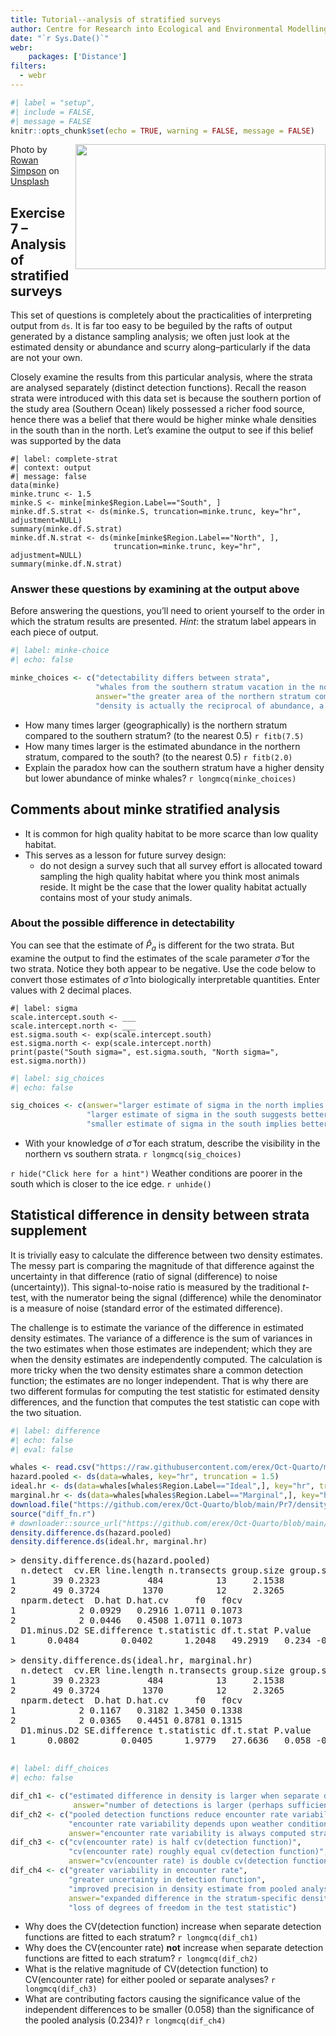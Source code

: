 ```yaml
---
title: Tutorial--analysis of stratified surveys
author: Centre for Research into Ecological and Environmental Modelling <br> **University of St Andrews**
date: "`r Sys.Date()`"
webr:
    packages: ['Distance']
filters: 
  - webr
---
```


```r
#| label = "setup",
#| include = FALSE,
#| message = FALSE
knitr::opts_chunk$set(echo = TRUE, warning = FALSE, message = FALSE)
```
<img src=https://images.unsplash.com/photo-1603693786247-d70f78921a94?ixid=MXwxMjA3fDB8MHxwaG90by1wYWdlfHx8fGVufDB8fHw%3D&ixlib=rb-1.2.1&auto=format&fit=crop&w=1489&q=80 width=400 height=200 style="float:right">

<p style="text-align:right font-size:80%"><span>Photo by <a href="https://unsplash.com/@nzrhan?utm_source=unsplash&amp;utm_medium=referral&amp;utm_content=creditCopyText">Rowan Simpson</a> on <a href="https://unsplash.com/s/photos/minke-whale?utm_source=unsplash&amp;utm_medium=referral&amp;utm_content=creditCopyText">Unsplash</a></span> </p>


## Exercise 7 -- Analysis of stratified surveys

This set of questions is completely about the practicalities of interpreting output from `ds`.  It is far too easy to be beguiled by the rafts of output generated by a distance sampling analysis; we often just look at the estimated density or abundance and scurry along--particularly if the data are not your own.

Closely examine the results from this particular analysis, where the strata are analysed separately (distinct detection functions).  Recall the reason strata were introduced with this data set is because the southern portion of the study area (Southern Ocean) likely possessed a richer food source, hence there was a belief that there would be higher minke whale densities in the south than in the north.  Let's examine the output to see if this belief was supported by the data


```webr-r
#| label: complete-strat
#| context: output
#| message: false
data(minke)
minke.trunc <- 1.5
minke.S <- minke[minke$Region.Label=="South", ]
minke.df.S.strat <- ds(minke.S, truncation=minke.trunc, key="hr", adjustment=NULL)
summary(minke.df.S.strat)
minke.df.N.strat <- ds(minke[minke$Region.Label=="North", ],
                       truncation=minke.trunc, key="hr", adjustment=NULL)
summary(minke.df.N.strat)
```

### Answer these questions by examining at the output above

Before answering the questions, you'll need to orient yourself to the order in which the stratum results are presented.  *Hint*:  the stratum label appears in each piece of output.

```r
#| label: minke-choice
#| echo: false

minke_choices <- c("detectability differs between strata",
                   "whales from the southern stratum vacation in the northern stratum",
                   answer="the greater area of the northern stratum compensates for the low whale density",
                   "density is actually the reciprocal of abundance, a mathematical paradox")
```

::: {.webex-check .webex-box}

- How many times larger (geographically) is the northern stratum compared to the southern stratum? (to the nearest 0.5) `r fitb(7.5)`
- How many times larger is the estimated abundance in the northern stratum, compared to the south? (to the nearest 0.5) `r fitb(2.0)`
- Explain the paradox how can the southern stratum have a higher density but lower abundance of minke whales? `r longmcq(minke_choices)`

:::{.callout-note collapse=false appearance='default' icon=true}
## Comments about minke stratified analysis
- It is common for high quality habitat to be more scarce than low quality habitat.
- This serves as a lesson for future survey design:
  - do not design a survey such that all survey effort is allocated toward sampling the high quality habitat where you think most animals reside.  It might be the case that the lower quality habitat actually contains most of your study animals.

:::

:::

### About the possible difference in detectability

You can see that the estimate of $\hat{P}_a$ is different for the two strata.  But examine the output to find the estimates of the scale parameter $\hat{\sigma}$ for the two strata.  Notice they both appear to be negative.  Use the code below to convert those estimates of  $\hat{\sigma}$ into biologically interpretable quantities.  Enter values with 2 decimal places.

```webr-r
#| label: sigma
scale.intercept.south <- ___
scale.intercept.north <- ___
est.sigma.south <- exp(scale.intercept.south)
est.sigma.north <- exp(scale.intercept.north)
print(paste("South sigma=", est.sigma.south, "North sigma=", est.sigma.north))
```

```r
#| label: sig_choices
#| echo: false

sig_choices <- c(answer="larger estimate of sigma in the north implies better visibility in the north",
                 "larger estimate of sigma in the south suggests better visibility in the south",
                 "smaller estimate of sigma in the south implies better visibility in the south")
```

- With your knowledge of $\hat{\sigma}$ for each stratum, describe the visibility in the northern vs southern strata. `r longmcq(sig_choices)`

`r hide("Click here for a hint")`
Weather conditions are poorer in the south which is closer to the ice edge.
`r unhide()`

## Statistical difference in density between strata supplement

It is trivially easy to calculate the difference between two density estimates.  The messy part is comparing the magnitude of that difference against the uncertainty in that difference (ratio of signal (difference) to noise (uncertainty)).  This signal-to-noise ratio is measured by the traditional *t*-test, with the numerator being the signal (difference) while the denominator is a measure of noise (standard error of the estimated difference).

The challenge is to estimate the variance of the  difference in estimated density estimates.  The variance of a difference is the sum of variances in the two estimates when those estimates are independent; which they are when the density estimates are independently computed.  The calculation is more tricky when the two density estimates share a common detection function; the estimates are no longer independent.  That is why there are two different formulas for computing the test statistic for estimated density differences, and the function that computes the test statistic can cope with the two situation.

```r
#| label: difference
#| echo: false
#| eval: false

whales <- read.csv("https://raw.githubusercontent.com/erex/Oct-Quarto/master/Pr7/stratify_examp.csv")
hazard.pooled <- ds(data=whales, key="hr", truncation = 1.5)
ideal.hr <- ds(data=whales[whales$Region.Label=="Ideal",], key="hr", truncation=1.5)
marginal.hr <- ds(data=whales[whales$Region.Label=="Marginal",], key="hr", truncation=1.5)
download.file("https://github.com/erex/Oct-Quarto/blob/main/Pr7/density.difference.ds.r?raw=TRUE", "diff_fn.r")
source("diff_fn.r")
# downloader::source_url("https://github.com/erex/Oct-Quarto/blob/main/Pr7/density.difference.ds.r?raw=TRUE")
density.difference.ds(hazard.pooled)
density.difference.ds(ideal.hr, marginal.hr)
```

<pre>
> density.difference.ds(hazard.pooled)
  n.detect  cv.ER line.length n.transects group.size group.size.cv
1       39 0.2323         484          13     2.1538        0.1397
2       49 0.3724        1370          12     2.3265        0.2303
  nparm.detect  D.hat D.hat.cv     f0   f0cv
1            2 0.0929   0.2916 1.0711 0.1073
2            2 0.0446   0.4508 1.0711 0.1073
  D1.minus.D2 SE.difference t.statistic df.t.stat P.value     LCB    UCB
1      0.0484        0.0402      1.2048   49.2919   0.234 -0.0323 0.1291

> density.difference.ds(ideal.hr, marginal.hr)
  n.detect  cv.ER line.length n.transects group.size group.size.cv
1       39 0.2323         484          13     2.1538        0.1397
2       49 0.3724        1370          12     2.3265        0.2303
  nparm.detect  D.hat D.hat.cv     f0   f0cv
1            2 0.1167   0.3182 1.3450 0.1338
2            2 0.0365   0.4451 0.8781 0.1315
  D1.minus.D2 SE.difference t.statistic df.t.stat P.value     LCB    UCB
1      0.0802        0.0405      1.9779   27.6636   0.058 -0.0029 0.1633

</pre>



```r
#| label: diff_choices
#| echo: false

dif_ch1 <- c("estimated difference in density is larger when separate detection functions are fitted ",
              answer="number of detections is larger (perhaps sufficient) only when the two strata are combined")
dif_ch2 <- c("pooled detection functions reduce encounter rate variability",
             "encounter rate variability depends upon weather conditions",
             answer="encounter rate variability is always computed stratum-by-stratum")
dif_ch3 <- c("cv(encounter rate) is half cv(detection function)",
             "cv(encounter rate) roughly equal cv(detection function)",
             answer="cv(encounter rate) is double cv(detection function)")
dif_ch4 <- c("greater variability in encounter rate",
             "greater uncertainty in detection function",
             "improved precision in density estimate from pooled analysis",
             answer="expanded difference in the stratum-specific density estimates",
             "loss of degrees of freedom in the test statistic")
```

::: {.webex-check .webex-box}

- Why does the CV(detection function) increase when separate detection functions are fitted to each stratum? `r longmcq(dif_ch1)`
- Why does the CV(encounter rate) **not** increase when separate detection functions are fitted to each stratum? `r longmcq(dif_ch2)`
- What is the relative magnitude of CV(detection function) to CV(encounter rate) for either pooled or separate analyses? `r longmcq(dif_ch3)`
- What are contributing factors causing the significance value of the independent differences to be smaller (0.058) than the significance of the pooled analysis (0.234)? `r longmcq(dif_ch4)`

:::